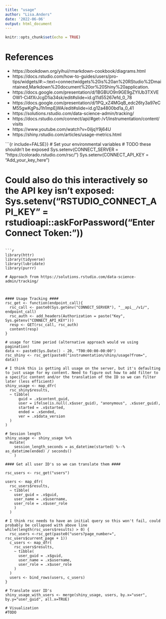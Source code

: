 ```yaml
---
title: "usage"
author: "Lisa.Anders"
date: '2022-06-06'
output: html_document
---
```


```r
knitr::opts_chunk$set(echo = TRUE)
```

# References

 - https://bookdown.org/yihui/rmarkdown-cookbook/diagrams.html
 - https://docs.rstudio.com/how-to-guides/users/pro-tips/widgets/#:~:text=connectwidgets%20is%20an%20RStudio%2Dmaintained,Markdown%20document%20or%20Shiny%20application.
 - https://docs.google.com/presentation/d/1BGBUO9n9GE9gZYlUb3TXVEOW1-Ci4fXrJcgD1ia34sk/edit#slide=id.g11d55267efd_0_78
 - https://docs.google.com/presentation/d/1PQ_xZ4MGqB_edc26ty3a97eCM55gwKgPsJ1h1mpEjWA/edit#slide=id.g12a4800bd1a_0_41
 - https://solutions.rstudio.com/data-science-admin/tracking/
 - https://docs.rstudio.com/connect/api/#get-/v1/instrumentation/content/visits
 - https://www.youtube.com/watch?v=0iljqY9j64U
 - https://shiny.rstudio.com/articles/usage-metrics.html 
 


```{r include=FALSE}}
# Set your environmental variables 
# TODO these shouldn't be exposed 
Sys.setenv(CONNECT_SERVER = "https://colorado.rstudio.com/rsc/")
Sys.setenv(CONNECT_API_KEY = "Add_your_key_here")

# Could also do this interactively so the API key isn't exposed:  Sys.setenv("RSTUDIO_CONNECT_API_KEY" = rstudioapi::askForPassword("Enter Connect Token:")) 
```

```r
library(httr)
library(tidyverse)
library(lubridate)
library(purrr)

# Approach from https://solutions.rstudio.com/data-science-admin/tracking/



#### Usage Tracking ####
rsc_get <- function(endpoint_call){
  rsc_call <- paste0(Sys.getenv("CONNECT_SERVER"), "__api__/v1/", endpoint_call)
  rsc_auth <- add_headers(Authorization = paste("Key", Sys.getenv("CONNECT_API_KEY")))
  resp <- GET(rsc_call, rsc_auth)
  content(resp)
}  

# usage for time period (alternative approach would ve using pagination)
data <- paste0(Sys.Date() - 20, "T00:00:00-00:00")
rsc_shiny <- rsc_get(paste0("instrumentation/shiny/usage?from=", data))

# I think this is getting all usage on the server, but it's defaulting to just usage for my content. Need to figure out how to add filter to a specific content and/or the translation of the ID so we can filter later (less efficient)
shiny_usage <- map_dfr(
  rsc_shiny$results,
  ~ tibble(
      guid = .x$content_guid,
      user = ifelse(is.null(.x$user_guid), "anonymous", .x$user_guid),
      started = .x$started,
      ended = .x$ended,
      ver = .x$data_version
  )
)

# Session length
shiny_usage <- shiny_usage %>%
  mutate(
    session_length_seconds = as_datetime(started) %--% as_datetime(ended) / seconds()
    ) 

#### Get all user ID's so we can translate them ####

rsc_users <- rsc_get("users")  

users <- map_dfr(
  rsc_users$results,
  ~ tibble(
    user_guid = .x$guid,
    user_name = .x$username,
    user_role = .x$user_role
    )
  )

# I think rsc needs to have an initial query so this won't fail, could probably be collapsed with above line
while(length(rsc_users$results) > 0) {
  rsc_users <-rsc_get(paste0("users?page_number=", rsc_users$current_page + 1))
  c_users <- map_dfr(
    rsc_users$results,
    ~ tibble(
      user_guid = .x$guid,
      user_name = .x$username,
      user_role = .x$user_role
    )
  )
  users <- bind_rows(users, c_users)
}

# Translate user ID's
shiny_usage_with_users <- merge(shiny_usage, users, by.x="user", by.y="user_guid", all.x=TRUE)

# Visualization
#TODO

```





